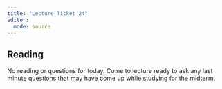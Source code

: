 ```yaml
---
title: "Lecture Ticket 24"
editor: 
  mode: source
---
```


## Reading

No reading or questions for today. Come to lecture ready to ask any last minute questions that may have come up while studying for the midterm. 







